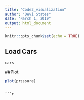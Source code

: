 ```yaml
---
title: "Code3_visualization"
author: "Devi States"
date: "March 1, 2019"
output: html_document
---
```


```r
knitr::opts_chunk$set(echo = TRUE)
```

## Load Cars

```r
cars
```
##Plot

```r
plot(pressure)
```
```

```r

```

